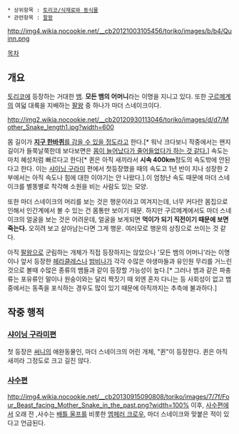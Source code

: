  * 상위항목 : [[토리코/식재료와 동식물]]
 * 관련항목 : [[팔왕]]

http://img4.wikia.nocookie.net/__cb20121003105456/toriko/images/b/b4/Quinn.png

[[목차]]

== 개요 ==
[[토리코(만화)|토리코]]에 등장하는 거대한 [[뱀]]. '''모든 뱀의 어머니'''라는 이명을 지니고 있다. 또한 [[구르메계]]의 여덟 대륙을 지배하는 [[팔왕]] 중 하나가 마더 스네이크이다.

http://img2.wikia.nocookie.net/__cb20120930113046/toriko/images/d/d7/Mother_Snake_length1.jpg?width=600

몸 길이가 [[요르문간드|'''지구 한바퀴'''를 감을 수 있을 정도]]라고 한다.[* 워낙 크다보니 작중에서는 왠지 길이가 들쭉날쭉한데 보다보면은 [[고무고무 열매|몸이 늘어났다가 줄어들었다가 하는 것 같다.]]] 속도는 마치 혜성처럼 빠르다고 한다[* 퀸은 아직 새끼라서 '''시속 400km'''정도의 속도밖에 안된다고 한다. 이는 [[샤이닝 구라미]] 편에서 첫등장했을 때의 속도고 1년 반이 지나 성장한 2부에서는 아직 속도나 힘에 대한 이야기는 안 나왔다.].이 엄청난 속도 때문에 마더 스네이크를 별똥별로 착각해 소원을 비는 사람도 있는 모양.

또한 마더 스네이크의 머리를 보는 것은 행운이라고 여겨지는데, 너무 커다란 몸집으로 인해서 인간계에서 볼 수 있는 건 몸통만 보이기 때문. 하지만 구르메계에서도 마더 스네이크의 얼굴을 보는 것은 어려운데, 얼굴을 보게되면 '''먹이가 되기 직전이기 때문에 보면 죽는다.''' 오히려 보고 살아남는다면 그게 행운. 여러모로 행운의 상징으로 쓰이는 것 같다. 

아직 [[팔왕]]으로 군림하는 개체가 직접 등장하지는 않았으나 '모든 뱀의 어머니'라는 이명이나 앞서 등장한 [[헤라클레스(토리코)|헤라클레스]]나 [[밤비나(토리코)|밤비나]]가 각각 수많은 야생마들과 유인원 무리를 거느린 것으로 볼때 수많은 종류의 뱀들과 같이 등장할 가능성이 높다.[* 그러나 뱀과 같은 파충류는 포유류인 말이나 원숭이와는 달리 짝짓기 때 외엔 혼자 다니는 등 사회성이 없고 뱀 중에서는 동족을 포식하는 경우도 많이 있기 때문에 아직까지는 추측에 불과하다.]
== 작중 행적 ==
=== [[샤이닝 구라미]]편 ===
첫 등장은 [[써니(토리코)|써니]]의 애완동물인, 마더 스네이크의 어린 개체, "퀸"이 등장한다. 퀸은 아직 새끼라 그정도로 크고 길진 않다.

=== [[사수(토리코)|사수]]편 ===
http://img4.wikia.nocookie.net/__cb20130915090808/toriko/images/7/7f/Four_Beast_facing_Mother_Snake_in_the_past.png?width=100%
이후, [[사수(토리코)|사수]]편에서 오래 전 ,사수는 [[배틀 울프]]를 비롯한 [[엠페러 크로우]], 마더 스네이크와 맞붙은 적이 있다고 언급된다.
